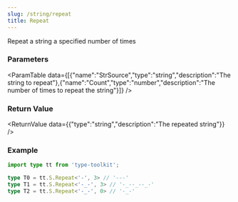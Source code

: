 ```yaml
---
slug: /string/repeat
title: Repeat
---
```



Repeat a string a specified number of times

### Parameters
<ParamTable data={[{"name":"StrSource","type":"string","description":"The string to repeat"},{"name":"Count","type":"number","description":"The number of times to repeat the string"}]} />

### Return Value
<ReturnValue data={{"type":"string","description":"The repeated string"}} />

### Example

```ts
import type tt from 'type-toolkit';

type T0 = tt.S.Repeat<'-', 3> // '---'
type T1 = tt.S.Repeat<'-_-', 3> // '-_--_--_-'
type T2 = tt.S.Repeat<'-_-', 0> // '-_-'
```

